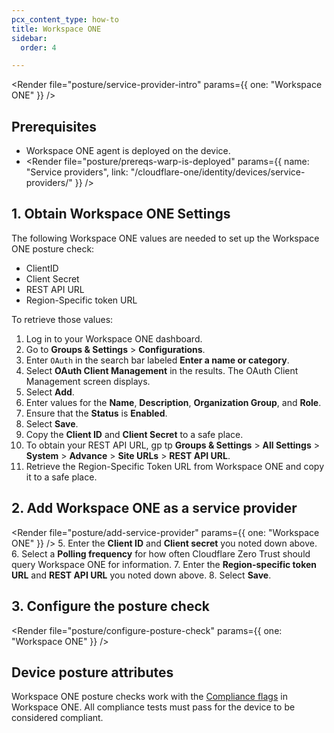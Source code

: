 ```yaml
---
pcx_content_type: how-to
title: Workspace ONE
sidebar:
  order: 4

---
```



<Render file="posture/service-provider-intro" params={{ one: "Workspace ONE" }} />

## Prerequisites

* Workspace ONE agent is deployed on the device.
* <Render file="posture/prereqs-warp-is-deployed" params={{ name: "Service providers", link: "/cloudflare-one/identity/devices/service-providers/" }} />

## 1. Obtain Workspace ONE Settings

The following Workspace ONE values are needed to set up the Workspace ONE posture check:

* ClientID
* Client Secret
* REST API URL
* Region-Specific token URL

To retrieve those values:

1. Log in to your Workspace ONE dashboard.
2. Go to **Groups & Settings** > **Configurations**.
3. Enter `OAuth` in the search bar labeled **Enter a name or category**.
4. Select **OAuth Client Management** in the results. The OAuth Client Management screen displays.
5. Select **Add**.
6. Enter values for the **Name**, **Description**, **Organization Group**, and **Role**.
7. Ensure that the **Status** is **Enabled**.
8. Select **Save**.
9. Copy the **Client ID** and **Client Secret** to a safe place.
10. To obtain your REST API URL, gp tp **Groups & Settings** > **All Settings** > **System** > **Advance** > **Site URLs** > **REST API URL**.
11. Retrieve the Region-Specific Token URL from Workspace ONE and copy it to a safe place.

## 2. Add Workspace ONE as a service provider

<Render file="posture/add-service-provider" params={{ one: "Workspace ONE" }} />
5. Enter the **Client ID** and **Client secret** you noted down above.
6. Select a **Polling frequency** for how often Cloudflare Zero Trust should query Workspace ONE for information.
7. Enter the **Region-specific token URL** and **REST API URL** you noted down above.
8. Select **Save**.

<Render file="posture/test-posture-provider" />

## 3. Configure the posture check

<Render file="posture/configure-posture-check" params={{ one: "Workspace ONE" }} />

## Device posture attributes

Workspace ONE posture checks work with the [Compliance flags](https://docs.vmware.com/en/VMware-Workspace-ONE-UEM/services/UEM_Managing_Devices/GUID-CompliancePolicies.html) in Workspace ONE. All compliance tests must pass for the device to be considered compliant.
